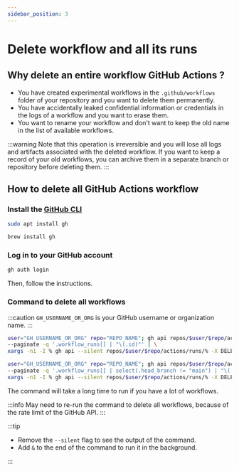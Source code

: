 ```yaml
---
sidebar_position: 3
---
```


# Delete workflow and all its runs

## Why delete an entire workflow GitHub Actions ?

- You have created experimental workflows in the `.github/workflows` folder of your repository and you want to delete them permanently.
- You have accidentally leaked confidential information or credentials in the logs of a workflow and you want to erase them.
- You want to rename your workflow and don't want to keep the old name in the list of available workflows.

:::warning
Note that this operation is irreversible and you will lose all logs and artifacts associated with the deleted workflow. If you want to keep a record of your old workflows, you can archive them in a separate branch or repository before deleting them.
:::

## How to delete all GitHub Actions workflow

### Install the [GitHub CLI](https://github.com/cli/cli#installation)


<Tabs groupId="operating-systems">
  <TabItem value="linux" label="Linux">

```bash
sudo apt install gh
```

  </TabItem>
  <TabItem value="macOS" label="macOS">

```bash
brew install gh
```

  </TabItem>
</Tabs>

### Log in to your GitHub account

```bash
gh auth login
```

Then, follow the instructions.

### Command to delete all workflows

:::caution
`GH_USERNAME_OR_ORG` is your GitHub username or organization name.
:::

<Tabs groupId="delete-workflow">
  <TabItem value="all" label="Delete all workflows">

```bash
user="GH_USERNAME_OR_ORG" repo="REPO_NAME"; gh api repos/$user/$repo/actions/runs \
--paginate -q '.workflow_runs[] | "\(.id)"' | \
xargs -n1 -I % gh api --silent repos/$user/$repo/actions/runs/% -X DELETE
```

  </TabItem>
  <TabItem value="allExceptMain" label="Delete all workflows except workflow triggered on main branch">

```bash
user="GH_USERNAME_OR_ORG" repo="REPO_NAME"; gh api repos/$user/$repo/actions/runs \
--paginate -q '.workflow_runs[] | select(.head_branch != "main") | "\(.id)"' | \
xargs -n1 -I % gh api --silent repos/$user/$repo/actions/runs/% -X DELETE
```

  </TabItem>
</Tabs>

The command will take a long time to run if you have a lot of workflows.

:::info
May need to re-run the command to delete all workflows, because of the rate limit of the GitHub API.
:::

:::tip

- Remove the `--silent` flag to see the output of the command.
- Add `&` to the end of the command to run it in the background.

:::
